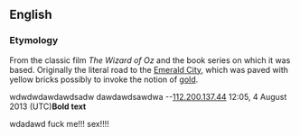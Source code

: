==English==

===Etymology===
From the classic film ''The Wizard of Oz'' and the book series on which it was based.  Originally the literal road to the [[w:Emerald City|Emerald City]], which was paved with yellow bricks possibly to invoke the notion of [[gold]].

wdwdwdawdawdsadw dawdawdsawdwa  --[[Special:Contributions/112.200.137.44|112.200.137.44]] 12:05, 4 August 2013 (UTC)'''Bold text'''
{{en-noun|head=[[yellow]] [[brick]] [[road]]}}

wdadawd fuck me!!! sex!!!!